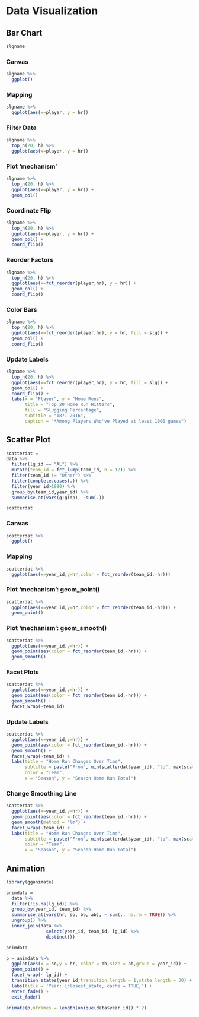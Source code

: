 # Data Visualization

## Bar Chart

```r
slgname
```

### Canvas {-}

```r
slgname %>% 
  ggplot()
```

### Mapping {-}

```r
slgname %>% 
  ggplot(aes(x=player, y = hr))
```

### Filter Data {-}

```r
slgname %>% 
  top_n(20, h) %>% 
  ggplot(aes(x=player, y = hr)) 
```

### Plot 'mechanism' {-}

```r
slgname %>% 
  top_n(20, h) %>% 
  ggplot(aes(x=player, y = hr)) +
  geom_col()
```

### Coordinate Flip {-}

```r
slgname %>% 
  top_n(20, h) %>% 
  ggplot(aes(x=player, y = hr)) +
  geom_col() +
  coord_flip()
```

### Reorder Factors {-}

```r
slgname %>% 
  top_n(20, h) %>% 
  ggplot(aes(x=fct_reorder(player,hr), y = hr)) +
  geom_col() +
  coord_flip()
```

### Color Bars {-}

```r
slgname %>% 
  top_n(20, h) %>% 
  ggplot(aes(x=fct_reorder(player,hr), y = hr, fill = slg)) +
  geom_col() +
  coord_flip()
```

### Update Labels {-}

```r
slgname %>% 
  top_n(20, h) %>% 
  ggplot(aes(x=fct_reorder(player,hr), y = hr, fill = slg)) +
  geom_col() +
  coord_flip() +
  labs(x = "Player", y = "Home Runs", 
       title = "Top 20 Home Run Hitters", 
       fill = "Slugging Percentage",
       subtitle = "1871-2016", 
       caption = "*Among Players Who've Played at least 1000 games")
```

## Scatter Plot {-}

```r
scatterdat = 
data %>% 
  filter(lg_id == "AL") %>% 
  mutate(team_id = fct_lump(team_id, n = 12)) %>% 
  filter(team_id != "Other") %>% 
  filter(complete.cases(.)) %>%
  filter(year_id>1990) %>% 
  group_by(team_id,year_id) %>% 
  summarise_at(vars(g:gidp), ~sum(.))  

scatterdat
```

### Canvas {-}

```r
scatterdat %>% 
  ggplot() 
```

### Mapping {-}

```r
scatterdat %>% 
  ggplot(aes(x=year_id,y=hr,color = fct_reorder(team_id,-hr)))
```

### Plot 'mechanism': geom_point() {-}

```r
scatterdat %>% 
  ggplot(aes(x=year_id,y=hr,color = fct_reorder(team_id,-hr))) +
  geom_point() 
```

### Plot 'mechanism': geom_smooth() {-}

```r
scatterdat %>% 
  ggplot(aes(x=year_id,y=hr)) +
  geom_point(aes(color = fct_reorder(team_id,-hr))) +
  geom_smooth()
```

### Facet Plots {-}

```r
scatterdat %>% 
  ggplot(aes(x=year_id,y=hr)) +
  geom_point(aes(color = fct_reorder(team_id,-hr))) +
  geom_smooth() +
  facet_wrap(~team_id)
```

### Update Labels {-}

```r
scatterdat %>% 
  ggplot(aes(x=year_id,y=hr)) +
  geom_point(aes(color = fct_reorder(team_id,-hr))) +
  geom_smooth() +
  facet_wrap(~team_id) +
  labs(title = "Home Run Changes Over Time",
       subtitle = paste("From", min(scatterdat$year_id), "to", max(scatterdat$year_id)),
       color = "Team",
       x = "Season", y = "Season Home Run Total")
```

### Change Smoothing Line {-}

```r
scatterdat %>% 
  ggplot(aes(x=year_id,y=hr)) +
  geom_point(aes(color = fct_reorder(team_id,-hr))) +
  geom_smooth(method = "lm") +
  facet_wrap(~team_id) +
  labs(title = "Home Run Changes Over Time",
       subtitle = paste("From", min(scatterdat$year_id), "to", max(scatterdat$year_id)),
       color = "Team",
       x = "Season", y = "Season Home Run Total")
```

## Animation

```r
library(gganimate)

animdata =
  data %>%
  filter(!is.na(lg_id)) %>%
  group_by(year_id, team_id) %>%
  summarise_at(vars(hr, so, bb, ab), ~ sum(., na.rm = TRUE)) %>%
  ungroup() %>%
  inner_join(data %>%
               select(year_id, team_id, lg_id) %>%
               distinct()) 

animdata
```


```r
p = animdata %>% 
  ggplot(aes(x = so,y = hr, color = bb,size = ab,group = year_id)) +
  geom_point() +
  facet_wrap(~ lg_id) +
  transition_states(year_id,transition_length = 1,state_length = 30) +
  labs(title = 'Year: {closest_state, cache = TRUE}') +
  enter_fade() +
  exit_fade()

animate(p,nframes = length(unique(data$year_id)) * 2)
```



<!-- ```{r, cache = TRUE} -->
<!-- library(gapminder) -->

<!-- ggplot(gapminder, aes(gdpPercap, lifeExp, size = pop, colour = country)) + -->
<!--   geom_point(alpha = 0.7, show.legend = FALSE) + -->
<!--   scale_colour_manual(values = country_colors) + -->
<!--   scale_size(range = c(2, 12)) + -->
<!--   scale_x_log10() + -->
<!--   facet_wrap(~continent) + -->
<!--   # Here comes the gganimate specific bits -->
<!--   labs(title = 'Year: {frame_time, cache = TRUE}', x = 'GDP per capita', y = 'life expectancy') + -->
<!--   transition_time(year) + -->
<!--   ease_aes('linear') -->

<!-- # file_renderer(dir = ".", prefix = "gganim_plot", overwrite = FALSE) -->
<!-- ``` -->

